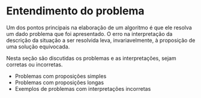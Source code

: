 # Entendimento do problema {#sec-entendimento-problema}

Um dos pontos principais na elaboração de um algoritmo é que ele resolva um dado problema que foi apresentado. O erro na interpretação da descrição da situação a ser resolvida leva, invariavelmente, à proposição de uma solução equivocada.

Nesta seção são discutidas os problemas e as interpretações, sejam corretas ou incorretas.


* Problemas com proposições simples
* Problemas com proposições longas
* Exemplos de problemas com interpretações incorretas